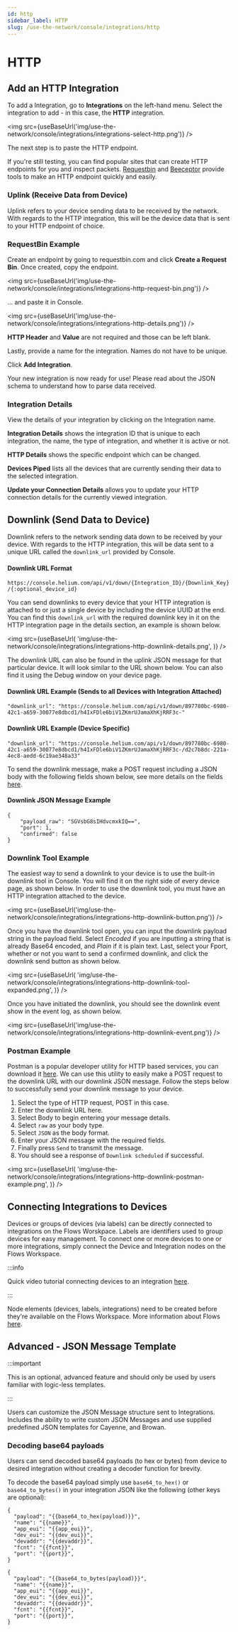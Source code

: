 ```yaml
---
id: http
sidebar_label: HTTP
slug: /use-the-network/console/integrations/http
---
```


# HTTP


## Add an HTTP Integration

To add a Integration, go to **Integrations** on the left-hand menu. Select the integration to add -
in this case, the **HTTP** integration.

<img src={useBaseUrl('img/use-the-network/console/integrations/integrations-select-http.png')} />

The next step is to paste the HTTP endpoint.

If you're still testing, you can find popular sites that can create HTTP endpoints for you and
inspect packets. [Requestbin](https://www.requestbin.com) and [Beeceptor](https://www.beeceptor.com)
provide tools to make an HTTP endpoint quickly and easily.

### Uplink \(Receive Data from Device\)

Uplink refers to your device sending data to be received by the network. With regards to the HTTP
integration, this will be the device data that is sent to your HTTP endpoint of choice.

### RequestBin Example

Create an endpoint by going to requestbin.com and click **Create a Request Bin**. Once created, copy
the endpoint.

<img
  src={useBaseUrl('img/use-the-network/console/integrations/integrations-http-request-bin.png')}
/>

... and paste it in Console.

<img src={useBaseUrl('img/use-the-network/console/integrations/integrations-http-details.png')} />

**HTTP Header** and **Value** are not required and those can be left blank.

Lastly, provide a name for the integration. Names do not have to be unique.

Click **Add Integration**.

Your new integration is now ready for use! Please read about the JSON schema to understand how to
parse data received.

### Integration Details

View the details of your integration by clicking on the Integration name.

**Integration Details** shows the integration ID that is unique to each integration, the name, the
type of integration, and whether it is active or not.

**HTTP Details** shows the specific endpoint which can be changed.

**Devices Piped** lists all the devices that are currently sending their data to the selected
integration.

**Update your Connection Details** allows you to update your HTTP connection details for the
currently viewed integration.

## Downlink \(Send Data to Device\)

Downlink refers to the network sending data down to be received by your device. With regards to the
HTTP integration, this will be data sent to a unique URL called the `downlink_url` provided by
Console.

#### Downlink URL Format

`https://console.helium.com/api/v1/down/{Integration_ID}/{Downlink_Key}/{:optional_device_id}`

You can send downlinks to every device that your HTTP integration is attached to or just a single
device by including the device UUID at the end. You can find this `downlink_url` with the required
downlink key in it on the HTTP integration page in the details section, an example is shown below.

<img
  src={useBaseUrl(
    'img/use-the-network/console/integrations/integrations-http-downlink-details.png',
  )}
/>

The downlink URL can also be found in the uplink JSON message for that particular device. It will
look similar to the URL shown below. You can also find it using the Debug window on your device
page.

#### Downlink URL Example \(Sends to all Devices with Integration Attached\)

```text
"downlink_url": "https://console.helium.com/api/v1/down/897780bc-6980-42c1-a659-30077e8dbcd1/h4IxFDle6biV1ZKmrUJamaXhKjRRF3c-"
```

#### Downlink URL Example \(Device Specific\)

```text
"downlink_url": "https://console.helium.com/api/v1/down/897780bc-6980-42c1-a659-30077e8dbcd1/h4IxFDle6biV1ZKmrUJamaXhKjRRF3c-/d2c7b8dc-221a-4ec8-aedd-6c19ae348a33"
```

To send the downlink message, make a POST request including a JSON body with the following fields
shown below, see more details on the fields
[here](/use-the-network/console/integrations/json-schema#downlink-transmitting-data-to-a-device).

#### Downlink JSON Message Example

```text
{
    "payload_raw": "SGVsbG8sIHdvcmxkIQ==",
    "port": 1,
    "confirmed": false
}
```

### Downlink Tool Example

The easiest way to send a downlink to your device is to use the built-in downlink tool in Console.
You will find it on the right side of every device page, as shown below. In order to use the
downlink tool, you must have an HTTP integration attached to the device.

<img
  src={useBaseUrl('img/use-the-network/console/integrations/integrations-http-downlink-button.png')}
/>

Once you have the downlink tool open, you can input the downlink payload string in the payload
field. Select _Encoded_ if you are inputting a string that is already Base64 encoded, and _Plain_ if
it is plain text. Last, select your Fport, whether or not you want to send a confirmed downlink, and
click the downlink send button as shown below.

<img
  src={useBaseUrl(
    'img/use-the-network/console/integrations/integrations-http-downlink-tool-expanded.png',
  )}
/>

Once you have initiated the downlink, you should see the downlink event show in the event log, as
shown below.

<img
  src={useBaseUrl('img/use-the-network/console/integrations/integrations-http-downlink-event.png')}
/>

### Postman Example

Postman is a popular developer utility for HTTP based services, you can download it
[here](https://www.postman.com/downloads/). We can use this utility to easily make a POST request to
the downlink URL with our downlink JSON message. Follow the steps below to successfully send your
downlink message to your device.

1. Select the type of HTTP request, POST in this case.
2. Enter the downlink URL here.
3. Select Body to begin entering your message details.
4. Select `raw` as your body type.
5. Select `JSON` as the body format.
6. Enter your JSON message with the required fields.
7. Finally press `Send` to transmit the message.
8. You should see a response of `Downlink scheduled` if successful.

<img
  src={useBaseUrl(
    'img/use-the-network/console/integrations/integrations-http-downlink-postman-example.png',
  )}
/>

## Connecting Integrations to Devices

Devices or groups of devices (via labels) can be directly connected to integrations on the Flows
Worskpace. Labels are identifiers used to group devices for easy management. To connect one or more
devices to one or more integrations, simply connect the Device and Integration nodes on the Flows
Workspace.

:::info

Quick video tutorial connecting devices to an integration
[here](https://www.youtube.com/watch?v=lnERw1f7TGE).

:::

Node elements (devices, labels, integrations) need to be created before they're available on the
Flows Workspace. More information about Flows
[here](https://docs.helium.com/use-the-network/console/flows/).

## Advanced - JSON Message Template

:::important
 
 This is an optional, advanced feature and should only be used by users familiar with logic-less templates.

:::

Users can customize the JSON Message structure sent to Integrations. Includes the ability to write custom JSON Messages and use supplied predefined JSON templates for Cayenne, and Browan. 

### Decoding base64 payloads 

Users can send decoded base64 payloads (to hex or bytes) from device to desired integration without creating a decoder function for brevity. 

To decode the base64 payload simply use `base64_to_hex()` or `base64_to_bytes()` in your integration JSON like the following (other keys are optional):

```
{
  "payload": "{{base64_to_hex(payload)}}",
  "name": "{{name}}",
  "app_eui": "{{app_eui}}",
  "dev_eui": "{{dev_eui}}",
  "devaddr": "{{devaddr}}",
  "fcnt": "{{fcnt}}",
  "port": "{{port}}",
}
```

```
{
  "payload": "{{base64_to_bytes(payload)}}",
  "name": "{{name}}",
  "app_eui": "{{app_eui}}",
  "dev_eui": "{{dev_eui}}",
  "devaddr": "{{devaddr}}",
  "fcnt": "{{fcnt}}",
  "port": "{{port}}",
}
```
